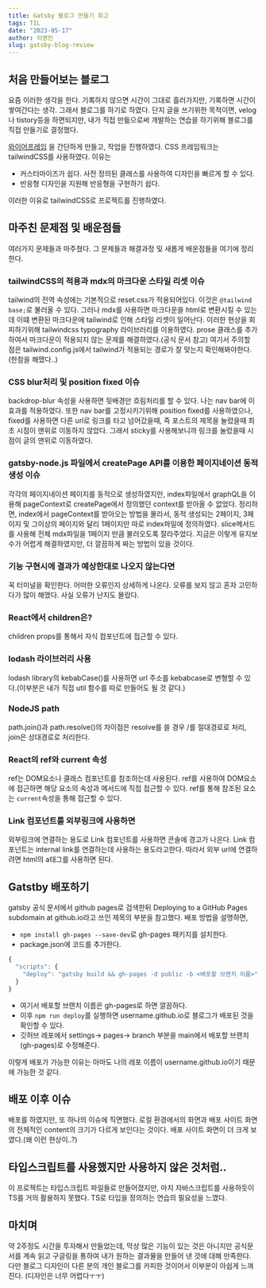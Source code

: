```yaml
---
title: Gatsby 블로그 만들기 회고
tags: TIL
date: "2023-05-17"
author: 이영민
slug: gatsby-blog-review
---
```


## 처음 만들어보는 블로그

요즘 이러한 생각을 한다. 기록하지 않으면 시간이 그대로 흘러가지만, 기록하면 시간이 쌓여간다는 생각.
그래서 블로그를 하기로 하였다. 단지 글을 쓰기위한 목적이면, velog나 tistory등을 하면되지만, 내가 직접 만듦으로써
개발하는 연습을 하기위해 블로그를 직접 만들기로 결정했다.

[와이어프레임](https://www.figma.com/file/nWZEvpohTzuExHVtIwIfGd/%EA%B0%9C%EC%B8%A0%EB%B9%84-%EB%B8%94%EB%A1%9C%EA%B7%B8?type=design&node-id=0%3A1&t=SHvh08FhHZLWJWvM-1)
을 간단하게 만들고, 작업을 진행하였다. CSS 프레임워크는 tailwindCSS를 사용하였다.
이유는

- 커스터마이즈가 쉽다. 사전 정의된 클래스를 사용하여 디자인을 빠르게 할 수 있다.
- 반응형 디자인을 지원해 반응형을 구현하기 쉽다.

이러한 이유로 tailwindCSS로 프로젝트를 진행하였다.

## 마주친 문제점 및 배운점들

여러가지 문제들과 마주쳤다. 그 문제들과 해결과정 및 새롭게 배운점들을 여기에 정리한다.

### tailwindCSS의 적용과 mdx의 마크다운 스타일 리셋 이슈

tailwind의 전역 속성에는 기본적으로 reset.css가 적용되어있다. 이것은 `@tailwind base;`로 불러올 수 있다.
그러나 mdx를 사용하면 마크다운을 html로 변환시킬 수 있는데 이떄 변환된 마크다운에 tailwind로 인해 스타일 리셋이 일어난다.
이러한 현상을 회피하기위해 tailwindcss typography 라이브러리를 이용하였다.
prose 클래스를 추가하여서 마크다운이 적용되지 않는 문제를 해결하였다.(공식 문서 참고)
여기서 주의할 점은 tailwind.config.js에서 tailwind가 적용되는 경로가 잘 맞는지 확인해봐야한다.(한참을 해맸다..)

### CSS blur처리 및 position fixed 이슈

backdrop-blur 속성을 사용하면 뒷배경만 흐림처리를 할 수 있다. 나는 nav bar에 이 효과를 적용하였다.
또한 nav bar를 고정시키기위해 position fixed를 사용하였으나, fixed를 사용하면 다른 url로 링크를 타고
넘어갔을때, 즉 포스트의 제목을 눌렀을때 최초 시점이 맨위로 이동하지 않았다. 그래서 sticky를 사용해보니까 링크를 눌렀을때 시점이
글의 맨위로 이동하였다.

### gatsby-node.js 파일에서 createPage API를 이용한 페이지네이션 동적 생성 이슈

각각의 페이지네이션 페이지를 동적으로 생성하였지만, index파일에서 graphQL을 이용해 pageContext로
createPage에서 정의했던 context를 받아올 수 없었다. 정리하면, index에서 pageContext를 받아오는 방법을
몰라서, 동적 생성되는 2페이지, 3페이지 및 그이상의 페이지와 달리 1페이지만 따로 index파일에 정의하였다.
slice메서드를 사용해 전체 mdx파일을 1페이지 만큼 불러오도록 잘라주었다. 지금은 이렇게 유지보수가 어렵게 해결하였지만,
더 깔끔하게 짜는 방법이 있을 것이다.

### 기능 구현시에 결과가 예상한대로 나오지 않는다면

꼭 터미널을 확인한다. 어떠한 오류인지 상세하게 나온다. 오류를 보지 않고 혼자 고민하다가 많이 해맸다.
사실 오류가 난지도 몰랐다.

### React에서 children은?

children props를 통해서 자식 컴포넌트에 접근할 수 있다.

### lodash 라이브러리 사용

lodash library의 kebabCase()를 사용하면 url 주소를 kebabcase로 변형할 수 있다.(이부분은 내가 직접 util 함수를 따로 만들어도 될 것 같다.)

### NodeJS path

path.join()과 path.resolve()의 차이점은 resolve를 쓸 경우 /를 절대경로로 처리, join은 상대경로로 처리한다.

### React의 ref와 current 속성

ref는 DOM요소나 클래스 컴포넌트를 참조하는데 사용된다. ref를 사용하여 DOM요소에 접근하면
해당 요소의 속성과 메서드에 직접 접근할 수 있다. ref를 통해 참조된 요소는 `current`속성을 통해 접근할 수 있다.

### Link 컴포넌트를 외부링크에 사용하면

외부링크에 연결하는 용도로 Link 컴포넌트를 사용하면 콘솔에 경고가 나온다. Link 컴포넌트는
internal link를 연결하는데 사용하는 용도라고한다. 따라서 외부 url에 연결하려면 html의 a태그를
사용하면 된다.

## Gatstby 배포하기

gatsby 공식 문서에서 github pages로 검색한뒤 Deploying to a GitHub Pages subdomain at github.io라고 쓰인 제목의 부분을 참고했다.
배포 방법을 설명하면,

- `npm install gh-pages --save-dev`로 gh-pages 패키지를 설치한다.
- package.json에 코드를 추가한다.

```js
{
  "scripts": {
    "deploy": "gatsby build && gh-pages -d public -b <배포할 브랜치 이름>"
  }
}
```

- 여기서 배포할 브랜치 이름은 gh-pages로 하면 깔끔하다.
- 이후 `npm run deploy`를 실행하면 username.github.io로 블로그가 배포된 것을 확인할 수 있다.
- 깃허브 레포에서 settings-> pages-> branch 부분을 main에서 배포할 브랜치(gh-pages)로 수정해준다.

이렇게 배포가 가능한 이유는 아마도 나의 레포 이름이 username.github.io이기 때문에 가능한 것 같다.

## 배포 이후 이슈

배포를 하였지만, 또 하나의 이슈에 직면했다. 로컬 환경에서의 화면과 배포 사이트 화면의 전체적인 content의
크기가 다르게 보인다는 것이다. 배포 사이트 화면이 더 크게 보였다.(왜 이런 현상이..?)

## 타입스크립트를 사용했지만 사용하지 않은 것처럼..

이 프로젝트는 타입스크립트 파일들로 만들어졌지만, 마치 자바스크립트를 사용하듯이 TS를 거의 활용하지 못했다.
TS로 타입을 정의하는 연습의 필요성을 느꼈다.

## 마치며

약 2주정도 시간을 투자해서 만들었는데, 막상 많은 기능이 있는 것은 아니지만
공식문서를 계속 읽고 구글링을 통하여 내가 원하는 결과물을 만들어 낸 것에 대해 만족한다. 다만 블로그 디자인이 다른 분의 개인 블로그를 카피한 것이어서 이부분이 아쉽게 느껴진다. (디자인은 너무 어렵다ㅜㅜ)

